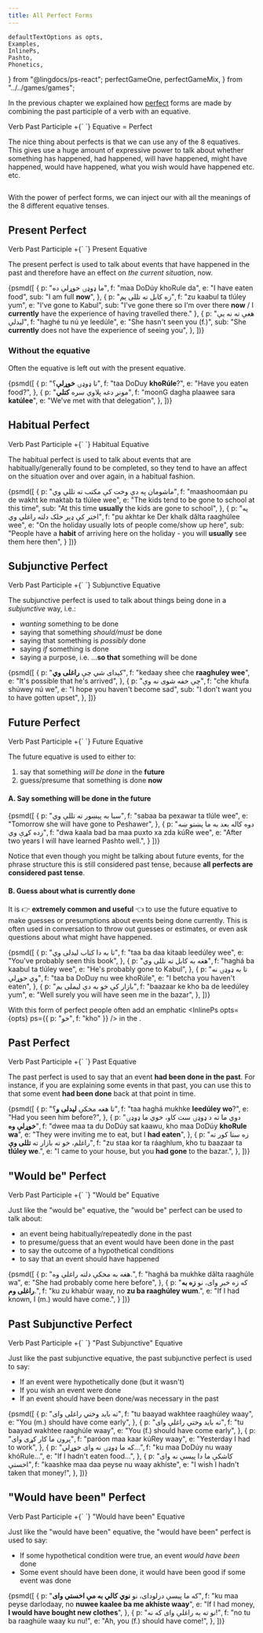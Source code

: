 ```yaml
---
title: All Perfect Forms
---
```


    defaultTextOptions as opts,
    Examples,
    InlinePs,
    Pashto,
    Phonetics,
} from "@lingdocs/ps-react";
    perfectGameOne,
    perfectGameMix,
} from "../../games/games";

In the previous chapter we explained how [perfect](https://en.wikipedia.org/wiki/Perfect_(grammar)) forms are made by combining the <Link to="/verbs/roots-and-stems/#the-past-participle">past participle</Link> of a verb with an equative.

<div style={{ maxWidth: "350px", margin: "0 auto 2rem auto" }}>
    <img src={chemistryPerfect} alt="" className="img-fluid" />
</div>

<Formula>
    <Link to="/verbs/roots-and-stems/#the-past-participle">Verb Past Participle</Link> +{` `}
    Equative = Perfect
</Formula>

The nice thing about perfects is that we can use <Link to="/equatives/other-equatives/#overview-of-8-equatives">any of the 8 equatives</Link>. This gives use a huge amount of expressive power to talk about whether something has happened, had happened, will have happened, might have happened, would have happened, what you wish would have happened etc. etc.

<div style={{ margin: "0 auto 2rem auto" }}>
    <img src={perfectDogMeme} alt="" className="img-fluid" />
</div>

With the power of perfect forms, we can inject our <VP text="verb phrases" /> with all the meanings of the <Link to="/equatives/other-equatives/#overview-of-8-equatives">8 different equative tenses</Link>. 

## Present Perfect

<Formula>
    Verb Past Participle +{` `}
    Present Equative
</Formula>

The present perfect is used to talk about events that have happened in the past and therefore have an effect on *the current situation*, now.

<Examples opts={opts}>{psmd([
    {
        p: "ما ډوډۍ خوړلې ده",
        f: "maa DoDúy khoRule da",
        e: "I have eaten food",
        sub: "I am full **now**",
    },
    {
        p: "زه کابل ته تللی یم",
        f: "zu kaabul ta tlúley yum",
        e: "I've gone to Kabul",
        sub: "I've gone there so I'm over there **now** / I **currently** have the experience of having travelled there."
    },
    {
        p: "هغې ته نه یې لیدلې",
        f: "haghé tu nú ye leedúle",
        e: "She hasn't seen you (f.)",
        sub: "She **currently** does not have the experience of seeing you",
    },
])}</Examples>

### Without the equative

Often the equative is left out with the present equative. 

<Examples opts={opts}>{psmd([
    {
        p: "تا ډوډۍ **خوړلې**؟",
        f: "taa DoDuy **khoRúle**?",
        e: "Have you eaten food?",
    },
    {
        p: "مونږ دغه پلاوي سره **کتلي**",
        f: "moonG dagha plaawee sara **katúlee**",
        e: "We've met with that delegation",
    },
])}</Examples>

## Habitual Perfect

<Formula>
    Verb Past Participle +{` `}
    Habitual Equative
</Formula>

The habitual perfect is used to talk about events that are habitually/generally found to be completed, so they tend to have an affect on the situation over and over again, in a habitual fashion. 

<Examples opts={opts}>{psmd([
    {
        p: "ماشومان په دې وخت کې مکتب ته تللي وي",
        f: "maashoomáan pu de wakht ke maktab ta tlúlee wee",
        e: "The kids tend to be gone to school at this time",
        sub: "At this time **usually** the kids are gone to school",
    },
    {
        p: "په اختر کې ډېر خلک دلته راغلي وي",
        f: "pu akhtar ke Der khalk dălta raaghúlee wee",
        e: "On the holiday usually lots of people come/show up here",
        sub: "People have a **habit** of arriving here on the holiday - you will **usually** see them here then",
    }
])}</Examples>

## Subjunctive Perfect

<Formula>
    Verb Past Participle +{` `}
    Subjunctive Equative
</Formula>

The subjunctive perfect is used to talk about things being done in a *subjunctive* way, i.e.:
 - *wanting* something to be done
 - saying that something *should/must* be done
 - saying that something is *possibly* done
 - saying *if* something is done
 - saying a purpose, i.e. ...**so that** something will be done

<Examples opts={opts}>{psmd([
    {
        p: "کېدای شي چې **راغلی وي**",
        f: "kedaay shee che **raaghuley wee**",
        e: "It's possible that he's arrived",
    },
    {
        p: "چې خفه شوی نه وې",
        f: "che khufa shúwey nú we",
        e: "I hope you haven't become sad",
        sub: "I don't want you to have gotten upset",
    },
])}</Examples>

## Future Perfect

<Formula>
    Verb Past Participle +{` `}
    Future Equative
</Formula>

The future equative is used to either to:

<ol style={{ listStyleType: "upper-alpha" }}>
    <li>say that something <em>will be done</em> in the <strong>future</strong></li>
    <li>guess/presume that something is done <strong>now</strong></li>
</ol>

#### A. Say something will be done in the future

<Examples opts={opts}>{psmd([
    {
        p: "سبا به پېښور ته تللې وي",
        f: "sabaa ba pexawar ta tlúle wee",
        e: "Tomorrow she will have gone to Peshawer",
    },
    {
        p: "دوه کاله بعد به ما پښتو ښه زده کړې وي",
        f: "dwa kaala bad ba maa puxto xa zda kúRe wee",
        e: "After two years I will have learned Pashto well.",
    }
])}</Examples>

Notice that even though you might be talking about future events, for the <Link to="/phrase-structure/vp/">phrase structure</Link> this is still considered past tense, because **all perfects are considered past tense**.

#### B. Guess about what is currently done

It is 👉 **extremely common and useful** 👈 to use the future equative to make guesses or presumptions about events being done currently. This is often used in conversation to throw out guesses or estimates, or even ask questions about what might have happened.

<Examples opts={opts}>{psmd([
    {
        p: "تا به دا کتاب لیدلی وي",
        f: "taa ba daa kitaab leedúley wee",
        e: "You've probably seen this book",
    },
    {
        p: "هغه به کابل ته تللی وي",
        f: "haghá ba kaabul ta tlúley wee",
        e: "He's probably gone to Kabul",
    },
    {
        p: "تا به ډوډۍ نه وي خوړلې",
        f: "taa ba DoDuy nu wee khoRúle",
        e: "I betcha you haven't eaten",
    },
    {
        p: "بازار کې خو به دې لیملی یم",
        f: "baazaar ke kho ba de leedúley yum",
        e: "Well surely you will have seen me in the bazar",
    },
])}</Examples>

With this form of perfect people often add an emphatic <InlinePs opts={opts} ps={{ p: "خو", f: "kho" }} /> in the <KidsSection />.

## Past Perfect

<Formula>
    Verb Past Participle +{` `}
    Past Equative
</Formula>

The past perfect is used to say that an event **had been done in the past**. For instance, if you are explaining some events in that past, you can use this to that some event **had been done** back at that point in time.

<Examples opts={opts}>{psmd([
    {
        p: "تا هغه مخکې **لیدلی و**؟",
        f: "taa haghá mukhke **leedúley wo**?",
        e: "Had you seen him before?",
    },
    {
        p: "دوي ما ته د ډوډۍ ست کاو، خوي ما ډوډۍ **خوړلې وه**",
        f: "dwee maa ta du DoDúy sat kaawu, kho maa DoDúy **khoRule wa**",
        e: "They were inviting me to eat, but I **had eaten**",
    },
    {
        p: "زه ستا کور ته راغلم، خو ته بازار ته **تللی وې**",
        f: "zu staa kor ta ráaghlum, kho tu baazaar ta **tlúley we**.",
        e: "I came to your house, but you **had gone** to the bazar.",
    },
])}</Examples>

## "Would be" Perfect

<Formula>
    Verb Past Participle +{` `}
    "Would be" Equative
</Formula>

Just like the <Link to="/equatives/other-equatives/#would-be-equative">"would be" equative</Link>, the "would be" perfect can be used to talk about:

- an event being habitually/repeatedly done in the past
- to presume/guess that an event would have been done in the past
- to say the outcome of a hypothetical conditions
- to say that an event should have happened

<Examples opts={opts}>{psmd([
    {
        p: "هغه به مخکې دلته راغلې وه.",
        f: "haghá ba mukhke dălta raaghúle wa",
        e: "She had probably come here before",
    },
    {
        p: "که زه خبر وای، نو **زه به راغلی وم**.",
        f: "ku zu khabúr waay, no **zu ba raaghúley wum**.",
        e: "If I had known, I (m.) would have come.",
    }
])}</Examples>

## Past Subjunctive Perfect

<Formula>
    Verb Past Participle +{` `}
    "Past Subjunctive" Equative
</Formula>

Just like the <Link to="/equatives/other-equatives/#past-subjunctive">past subjunctive equative</Link>, the past subjunctive perfect is used to say:

- If an event were hypothetically done (but it wasn't)
- If you wish an event were done
- If an event should have been done/was necessary in the past

<Examples opts={opts}>{psmd([
    {
        p: "ته باید وختي راغلی وای",
        f: "tu baayad wakhtee raaghúley waay",
        e: "You (m.) should have come early",
    },
    {
        p: "ته باید وختي راغلې وای",
        f: "tu baayad wakhtee raaghúle waay",
        e: "You (f.) should have come early",
    },
    {
        p: "پرون ما کار کړی وای",
        f: "paróon maa kaar kúRey waay",
        e: "Yesterday I had to work",
    },
    {
        p: "که ما ډوډۍ نه وای خوړلې...",
        f: "ku maa DoDúy nu waay khóRule...",
        e: "If I hadn't eaten food...",
    },
    {
        p: "کاشکې ما دا پیسې نه وای اخستې",
        f: "kaashke maa daa peyse nu waay akhíste",
        e: "I wish I hadn't taken that money!",
    },
])}</Examples>

## "Would have been" Perfect

<Formula>
    Verb Past Participle +{` `}
    "Would have been" Equative
</Formula>

Just like the <Link to="/equatives/other-equatives/#would-have-been-equative">"would have been" equative</Link>, the "would have been" perfect is used to say:

- If some hypothetical condition were true, an event *would have been* done
- Some event should have been done, it would have been good if some event was done

<Examples opts={opts}>{psmd([
    {
        p: "که ما پیسې درلودای، نو **نوي کالي به مې اخستي وای**",
        f: "ku maa peyse darlodaay, no **nuwee kaalee ba me akhiste waay**",
        e: "If I had money, **I would have bought new clothes**",
    },
    {
        p: "نو ته به راغلې وای که نه!",
        f: "no tu ba raaghúle waay ku nu!",
        e: "Ah, you (f.) should have come!",
    },
])}</Examples>

<GameDisplay record={perfectGameOne} />

<GameDisplay record={perfectGameMix} />
